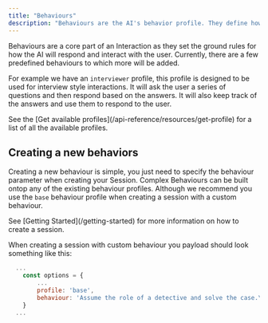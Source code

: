 ```yaml
---
title: "Behaviours"
description: "Behaviours are the AI's behavior profile. They define how the AI will respond to the user."
---
```



Behaviours are a core part of an Interaction as they set the ground rules for how the AI will respond and interact with the user. Currently, there are a few predefined behaviours to which more will be added.

For example we have an `interviewer` profile, this profile is designed to be used for interview style interactions. It will ask the user a series of questions and then respond based on the answers. It will also keep track of the answers and use them to respond to the user.

<Info>
See the [Get available profiles](/api-reference/resources/get-profile) for a list of all the available profiles.
</Info>

## Creating a new behaviors

Creating a new behaviour is simple, you just need to specify the behaviour parameter when creating your Session. Complex Behaviours can be built ontop any of the existing behaviour profiles. Although we recommend you use the `base` behaviour profile when creating a session with a custom behaviour.

<Info>
See [Getting Started](/getting-started) for more information on how to create a session.
</Info>

When creating a session with custom behaviour you payload should look something like this:

```javascript session.js
  ...
    const options = {
        ...
        profile: 'base',
        behaviour: 'Assume the role of a detective and solve the case.\nAsk as many question as neccessary.',
    }
  ...
```




